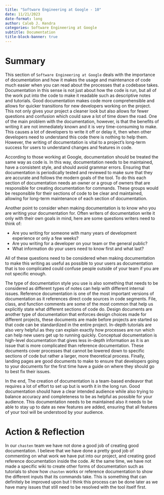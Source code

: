 ```yaml
---
title: "Software Engineering at Google - 10"
date: 11/21/2023
date-format: long
author: Caleb J. Kendra
categories: Software Engineering at Google
subtitle: Documentation
title-block-banner: true
---
```


# Summary

This section of `Software Engineering at Google` deals with the importance of documentation and how it makes the usage and maintenance of code much easier when you can read about the processes that a codebase takes. Documentation in this sense is not just about how the code is run, but all of the work put into the code to make it readable such as descriptive notes and tutorials. Good documentation makes code more comprehensible and allows for quicker transitions for new developers working on the project. This not only gives your project a cleaner look but also allows for fewer questions and confusion which could save a lot of time down the road. One of the main problem with the documentation, however, is that the benefits of writing it are not immediately known and it is very time-consuming to make. This causes a lot of developers to write it off or delay it, then when other developers need to understand this code there is nothing to help them. However, the writing of documentation is vital to a project's long-term success for users to understand changes and features in code.

According to those working at Google, documentation should be treated the same way as code is. In this way, documentation needs to be maintained, have a consistent style, and should avoid grammar errors. Ensuring that documentation is periodically tested and reviewed to make sure that they are accurate and follows the modern goals of the tool. To do this each section of documentation needs an owner or a group of owners that are responsible for creating documentation for commands. These groups would be responsible for their sections of code to be clear and maintained, allowing for long-term maintenance of each section of documentation.

Another point to consider when making documentation is to know who you are writing your documentation for. Often writers of documentation write it only with their own goals in mind, here are some questions writers need to think of:

 - Are you writing for someone with many years of development experience or only a few weeks? 
 - Are you writing for a developer on your team or the general public? 
 - What information do your users need to know first and what last? 

All of these questions need to be considered when making documentation to make this writing as useful as possible to your users as documentation that is too complicated could confuse people outside of your team if you are not specific enough. 

The type of documentation style you use is also something that needs to be considered as different types of notes can help with different internal issues. Reference documentation is one of the most important versions of documentation as it references direct code sources in code segments. File, class, and function comments are some of the most common that help us explicitly state what different sections of code do. Design documents are another type of documentation that enforces design choices made for different projects, these documents are made before projects are started so that code can be standardized in the entire project. In-depth tutorials are also very helpful as they can explain exactly how processes are run which can help new users get up to running quickly. Conceptual documentation is high-level documentation that gives less in-depth information as it is an issue that is more complicated than reference documentation. These documents cover processes that cannot be lowered down to specific sections of code but rather a larger, more theoretical process. Finally, landing pages are good documents to make to ensure that developers going to your documents for the first time have a guide on where they should go to best fix their issues.

In the end, The creation of documentation is a team-based endeavor that requires a lot of effort to set up but is worth it in the long run. Good documentation should have a clear intended audience while also trying to balance accuracy and completeness to be as helpful as possible for your audience. This documentation needs to be maintained also it needs to be able to stay up to date as new features are added, ensuring that all features of your tool will be understood by your audience.

# Action & Reflection

In our `chasten` team we have not done a good job of creating good documentation. I believe that we have done a pretty good job of commenting on what work we have put into our project, and creating good reference documentation inside the code. At the same time, we have not made a specific wiki to create other forms of documentation such as tutorials to show how `chasten` works or reference documentation to show the different inputs that its commands take. This is something that can definitely be improved upon but I think this process can be done later as we have many issues that still need to be resolved with the tool itself first.